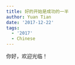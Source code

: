 ```yaml
---
title: 好的开始是成功的一半
author: Yuan Tian
date: '2017-12-22'
tags:
  - '2017'
  - Chinese
---
```


你好，欢迎光临！